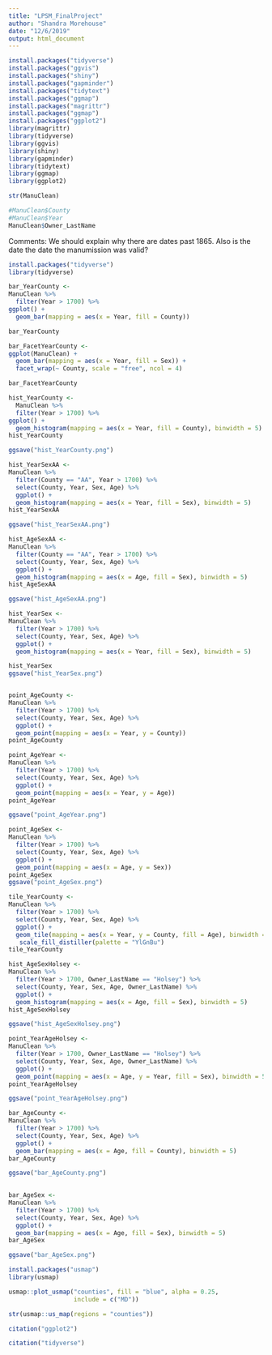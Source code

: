 ```yaml
---
title: "LPSM_FinalProject"
author: "Shandra Morehouse"
date: "12/6/2019"
output: html_document
---
```


```r
install.packages("tidyverse")
install.packages("ggvis")
install.packages("shiny")
install.packages("gapminder")
install.packages("tidytext")
install.packages("ggmap")
install.packages("magrittr")
install.packages("ggmap")
install.packages("ggplot2")
library(magrittr)
library(tidyverse)
library(ggvis)
library(shiny)
library(gapminder)
library(tidytext)
library(ggmap)
library(ggplot2)
```
```r
str(ManuClean)
```
```r
#ManuClean$County
#ManuClean$Year
ManuClean$Owner_LastName
```
 
 Comments: We should explain why there are dates past 1865. Also is the date the date the manumission was valid? 

```r
install.packages("tidyverse")
library(tidyverse)
```

```r
bar_YearCounty <-
ManuClean %>%
  filter(Year > 1700) %>%
ggplot() +
  geom_bar(mapping = aes(x = Year, fill = County))

bar_YearCounty
```


```r
bar_FacetYearCounty <-
ggplot(ManuClean) +
  geom_bar(mapping = aes(x = Year, fill = Sex)) +
  facet_wrap(~ County, scale = "free", ncol = 4)

bar_FacetYearCounty
```

```r
hist_YearCounty <- 
  ManuClean %>%
  filter(Year > 1700) %>%
ggplot() +
  geom_histogram(mapping = aes(x = Year, fill = County), binwidth = 5)
hist_YearCounty 

ggsave("hist_YearCounty.png")
```
```r
hist_YearSexAA <-
ManuClean %>%
  filter(County == "AA", Year > 1700) %>%
  select(County, Year, Sex, Age) %>%
  ggplot() +
  geom_histogram(mapping = aes(x = Year, fill = Sex), binwidth = 5)
hist_YearSexAA

ggsave("hist_YearSexAA.png")
```
```r

hist_AgeSexAA <-
ManuClean %>%
  filter(County == "AA", Year > 1700) %>%
  select(County, Year, Sex, Age) %>%
  ggplot() +
  geom_histogram(mapping = aes(x = Age, fill = Sex), binwidth = 5)
hist_AgeSexAA

ggsave("hist_AgeSexAA.png")
```






```r
hist_YearSex <-
ManuClean %>%
  filter(Year > 1700) %>%
  select(County, Year, Sex, Age) %>%
  ggplot() +
  geom_histogram(mapping = aes(x = Year, fill = Sex), binwidth = 5)

hist_YearSex
ggsave("hist_YearSex.png")
```


```r

```
```r
point_AgeCounty <-
ManuClean %>%
  filter(Year > 1700) %>%
  select(County, Year, Sex, Age) %>%
  ggplot() +
  geom_point(mapping = aes(x = Year, y = County))
point_AgeCounty
```

```r
point_AgeYear <-
ManuClean %>%
  filter(Year > 1700) %>%
  select(County, Year, Sex, Age) %>%
  ggplot() +
  geom_point(mapping = aes(x = Year, y = Age))
point_AgeYear

ggsave("point_AgeYear.png")
```

```r
point_AgeSex <-
ManuClean %>%
  filter(Year > 1700) %>%
  select(County, Year, Sex, Age) %>%
  ggplot() +
  geom_point(mapping = aes(x = Age, y = Sex))
point_AgeSex
ggsave("point_AgeSex.png")
```

```r
tile_YearCounty <-
ManuClean %>%
  filter(Year > 1700) %>%
  select(County, Year, Sex, Age) %>%
  ggplot() +
  geom_tile(mapping = aes(x = Year, y = County, fill = Age), binwidth = 5) +
   scale_fill_distiller(palette = "YlGnBu")
tile_YearCounty
```

```r
hist_AgeSexHolsey <-
ManuClean %>%
  filter(Year > 1700, Owner_LastName == "Holsey") %>%
  select(County, Year, Sex, Age, Owner_LastName) %>%
  ggplot() +
  geom_histogram(mapping = aes(x = Age, fill = Sex), binwidth = 5) 
hist_AgeSexHolsey

ggsave("hist_AgeSexHolsey.png")
```



```r
point_YearAgeHolsey <-
ManuClean %>%
  filter(Year > 1700, Owner_LastName == "Holsey") %>%
  select(County, Year, Sex, Age, Owner_LastName) %>%
  ggplot() +
  geom_point(mapping = aes(x = Age, y = Year, fill = Sex), binwidth = 5) 
point_YearAgeHolsey

ggsave("point_YearAgeHolsey.png")
```






```r
bar_AgeCounty <-
ManuClean %>%
  filter(Year > 1700) %>%
  select(County, Year, Sex, Age) %>%
  ggplot() +
  geom_bar(mapping = aes(x = Age, fill = County), binwidth = 5) 
bar_AgeCounty

ggsave("bar_AgeCounty.png")
   
```
```r
bar_AgeSex <-
ManuClean %>%
  filter(Year > 1700) %>%
  select(County, Year, Sex, Age) %>%
  ggplot() +
  geom_bar(mapping = aes(x = Age, fill = Sex), binwidth = 5) 
bar_AgeSex

ggsave("bar_AgeSex.png")
```

```r
install.packages("usmap")
library(usmap)
```
```r
usmap::plot_usmap("counties", fill = "blue", alpha = 0.25,
                  include = c("MD"))
```




```r
str(usmap::us_map(regions = "counties"))
```

```r

citation("ggplot2")


```
```r
citation("tidyverse")
```

